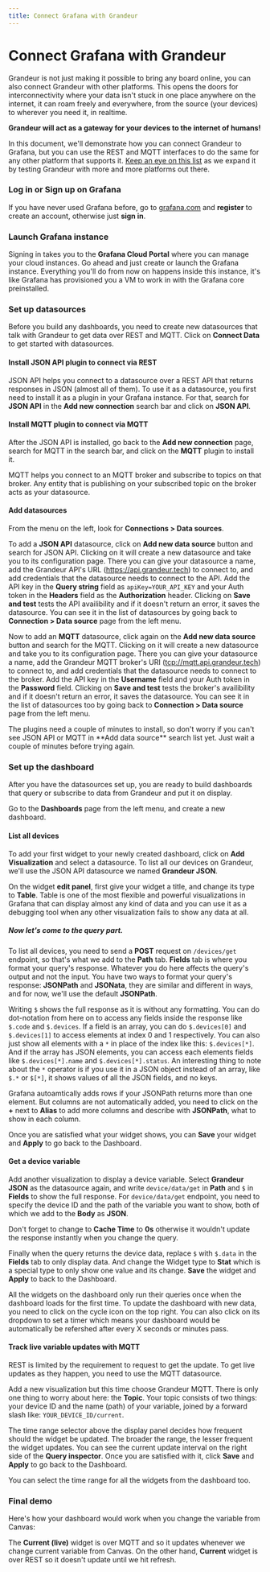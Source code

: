 ```yaml
---
title: Connect Grafana with Grandeur
---
```


# Connect Grafana with Grandeur

Grandeur is not just making it possible to bring any board online, you can also connect Grandeur with other platforms. This opens the doors for interconnectivity where your data isn't stuck in one place anywhere on the internet, it can roam freely and everywhere, from the source (your devices) to wherever you need it, in realtime.

**Grandeur will act as a gateway for your devices to the internet of humans!**

In this document, we'll demonstrate how you can connect Grandeur to Grafana, but you can use the REST and MQTT interfaces to do the same for any other platform that supports it. [Keep an eye on this list](/guides/integrations) as we expand it by testing Grandeur with more and more platforms out there.

<Steps>

### Log in or Sign up on Grafana

If you have never used Grafana before, go to [grafana.com](https://grafana.com) and **register** to create an account, otherwise just **sign in**.

<ReactPlayer playing controls volume={0} width={832} height={468} url="/demos/grafana/grafana-signin.webm" />

### Launch Grafana instance

Signing in takes you to the **Grafana Cloud Portal** where you can manage your cloud instances. Go ahead and just create or launch the Grafana instance. Everything you'll do from now on happens inside this instance, it's like Grafana has provisioned you a VM to work in with the Grafana core preinstalled.

<ReactPlayer playing controls volume={0} width={832} height={468} url="/demos/grafana/grafana-launch-instance.webm" />

### Set up datasources

Before you build any dashboards, you need to create new datasources that talk with Grandeur to get data over REST and MQTT. Click on **Connect Data** to get started with datasources.

<ReactPlayer playing controls volume={0} width={832} height={468} url="/demos/grafana/grafana-connect-data.webm" />

#### Install JSON API plugin to connect via REST

JSON API helps you connect to a datasource over a REST API that returns responses in JSON (almost all of them). To use it as a datasource, you first need to install it as a plugin in your Grafana instance. For that, search for **JSON API** in the **Add new connection** search bar and click on **JSON API**.

<ReactPlayer playing controls volume={0} width={832} height={468} url="/demos/grafana/grafana-install-json-plugin.webm" />

#### Install MQTT plugin to connect via MQTT

After the JSON API is installed, go back to the **Add new connection** page, search for MQTT in the search bar, and click on the **MQTT** plugin to install it.

MQTT helps you connect to an MQTT broker and subscribe to topics on that broker. Any entity that is publishing on your subscribed topic on the broker acts as your datasource.

<ReactPlayer playing controls volume={0} width={832} height={468} url="/grafana/demos/grafana-install-mqtt-plugin.webm" />

#### Add datasources

From the menu on the left, look for **Connections > Data sources**.

To add a **JSON API** datasource, click on **Add new data source** button and search for JSON API. Clicking on it will create a new datasource and take you to its configuration page. There you can give your datasource a name, add the Grandeur API's URL (https://api.grandeur.tech) to connect to, and add credentials that the datasource needs to connect to the API. Add the API key in the **Query string** field as `apiKey=YOUR_API_KEY` and your Auth token in the **Headers** field as the **Authorization** header. Clicking on **Save and test** tests the API availibility and if it doesn't return an error, it saves the datasource. You can see it in the list of datasources by going back to **Connection > Data source** page from the left menu.

<ReactPlayer playing controls volume={0} width={832} height={468} url="/demos/grafana/grafana-setup-json-datasource.webm" />

Now to add an **MQTT** datasource, click again on the **Add new data source** button and search for the MQTT. Clicking on it will create a new datasource and take you to its configuration page. There you can give your datasource a name, add the Grandeur MQTT broker's URI ([tcp://mqtt.api.grandeur.tech](tcp://mqtt.api.grandeur.tech)) to connect to, and add credentials that the datasource needs to connect to the broker. Add the API key in the **Username** field and your Auth token in the **Password** field. Clicking on **Save and test** tests the broker's availibility and if it doesn't return an error, it saves the datasource. You can see it in the list of datasources too by going back to **Connection > Data source** page from the left menu.

<ReactPlayer playing controls volume={0} width={832} height={468} url="/demos/grafana/grafana-setup-mqtt-datasource.webm" />

<Callout type="warning">
The plugins need a couple of minutes to install, so don't worry if you can't see JSON API or MQTT in **Add data source** search list yet. Just wait a couple of minutes before trying again.
</Callout>

### Set up the dashboard

After you have the datasources set up, you are ready to build dashboards that query or subscribe to data from Grandeur and put it on display.

Go to the **Dashboards** page from the left menu, and create a new dashboard.

<ReactPlayer playing controls volume={0} width={832} height={468} url="/demos/grafana/grafana-create-new-dashboard.webm" />

#### List all devices

To add your first widget to your newly created dashboard, click on **Add Visualization** and select a datasource. To list all our devices on Grandeur, we'll use the JSON API datasource we named **Grandeur JSON**.

On the widget **edit panel**, first give your widget a title, and change its type to **Table**. Table is one of the most flexible and powerful visualizations in Grafana that can display almost any kind of data and you can use it as a debugging tool when any other visualization fails to show any data at all.

##### Now let's come to the query part.

To list all devices, you need to send a **POST** request on `/devices/get` endpoint, so that's what we add to the **Path** tab. **Fields** tab is where you format your query's response. Whatever you do here affects the query's output and not the input. You have two ways to format your query's response: **JSONPath** and **JSONata**, they are similar and different in ways, and for now, we'll use the default **JSONPath**.

Writing `$` shows the full response as it is without any formatting. You can do dot-notation from here on to access any fields inside the response like `$.code` and `$.devices`. If a field is an array, you can do `$.devices[0]` and `$.devices[1]` to access elements at index 0 and 1 respectively. You can also just show all elements with a `*` in place of the index like this: `$.devices[*]`. And if the array has JSON elements, you can access each elements fields like `$.devices[*].name` and `$.devices[*].status`. An interesting thing to note about the `*` operator is if you use it in a JSON object instead of an array, like `$.*` or `$[*]`, it shows values of all the JSON fields, and no keys.

Grafana autoamtically adds rows if your JSONPath returns more than one element. But columns are not automatically added, you need to click on the **+** next to **Alias** to add more columns and describe with **JSONPath**, what to show in each column.

Once you are satisfied what your widget shows, you can **Save** your widget and **Apply** to go back to the Dashboard.

<ReactPlayer playing controls volume={0} width={832} height={468} url="/demos/grafana/grafana-widget-list-all-devices.webm" />

#### Get a device variable

Add another visualization to display a device variable. Select **Grandeur JSON** as the datasource again, and write `device/data/get` in **Path** and `$` in **Fields** to show the full response. For `device/data/get` endpoint, you need to specify the device ID and the path of the variable you want to show, both of which we add to the **Body** as **JSON**.

Don't forget to change to **Cache Time** to **0s** otherwise it wouldn't update the response instantly when you change the query.

Finally when the query returns the device data, replace `$` with `$.data` in the **Fields** tab to only display data. And change the Widget type to **Stat** which is a special type to only show one value and its change. **Save** the widget and **Apply** to back to the Dashboard.

All the widgets on the dashboard only run their queries once when the dashboard loads for the first time. To update the dashboard with new data, you need to click on the cycle icon on the top right. You can also click on its dropdown to set a timer which means your dashboard would be automatically be refershed after every X seconds or minutes pass.

<ReactPlayer playing controls volume={0} width={832} height={468} url="/demos/grafana/grafana-widget-get-device-variable.webm" />

#### Track live variable updates with MQTT

REST is limited by the requirement to request to get the update. To get live updates as they happen, you need to use the MQTT datasource.

Add a new visualization but this time choose Grandeur MQTT. There is only one thing to worry about here: the **Topic**. Your topic consists of two things: your device ID and the name (path) of your variable, joined by a forward slash like: `YOUR_DEVICE_ID/current`.

The time range selector above the display panel decides how frequent should the widget be updated. The broader the range, the lesser frequent the widget updates. You can see the current update interval on the right side of the **Query inspector**. Once you are satisfied with it, click **Save** and **Apply** to go back to the Dashboard.

You can select the time range for all the widgets from the dashboard too.

<ReactPlayer playing controls volume={0} width={832} height={468} url="/demos/grafana/grafana-widget-on-device-variable.webm" />

### Final demo

Here's how your dashboard would work when you change the variable from Canvas:

<ReactPlayer playing controls volume={0} width={832} height={468} url="/demos/grafana/grafana-final-demo.webm" />

The **Current (live)** widget is over MQTT and so it updates whenever we change current variable from Canvas. On the other hand, **Current** widget is over REST so it doesn't update until we hit refresh.

</Steps>